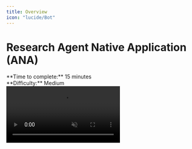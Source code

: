 ```yaml
---
title: Overview
icon: "lucide/Bot"
---
```


# Research Agent Native Application (ANA)

<div>
  <div>**Time to complete:** 15 minutes</div>
  <div>**Difficulty:** Medium</div>
</div>

<video src="/images/coagents/tutorials/research-ana/final-results.mp4" className="rounded-lg shadow-xl" loop playsInline controls autoPlay muted />

<div className="flex flex-row gap-2">
  <Button size="lg" asChild className="flex gap-2 items-center">
    <Link href="https://github.com/CopilotKit/open-research-ANA" className="no-underline" target="_blank">
      <FaGithub className="w-6 h-6 mr-2" />
      <span>View on GitHub</span>
    </Link>
  </Button>

  <Button size="lg" asChild className="flex gap-2 items-center">
    <Link href="https://open-research-ana.vercel.app/" className="no-underline" target="_blank">
      <PiMonitor className="w-6 h-6 mr-2" />
      <span>View live app</span>
    </Link>
  </Button>
</div>

<br />

## What you'll learn

In this tutorial, we're going to look at how we built the Research ANA using CopilotKit. We'll start by 
using a paired-down version of the application and then build the CoAgent building blocks on top of it.

The main things we'll learn are together are:
- 💡 The guiding principles of agent native applications
- 💡 A little about LangGraph and how it can be used to rein in LLMs
- 💡 What the fundamentals of a CoAgent are
- 💡 How CopilotKit enables interactive and sophisticated agentic experiences

## Let's get started!
In the next step, we'll checkout the repo, install dependencies, and start the project locally.